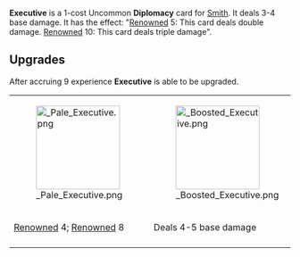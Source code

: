 {{Card
|character = Smith
|rarity = Uncommon
|cardtype = Diplomacy
|decktype = Negotiation
|keywords = [[Renowned]], [[Renown]]
|upgradeable = Yes
|expreq = 9
|upgrade1 = Pale Executive
|upgrade2 = Boosted Executive
}}

{{Quote|And this here is your office, right by the window.}}

'''Executive''' is a 1-cost Uncommon '''Diplomacy''' card for [[Smith]]. It deals 3-4 base damage. It has the effect: "[[Renowned]] 5: This card deals double damage. [[Renowned]] 10: This card deals triple damage".

==Upgrades==
After accruing 9 experience '''Executive''' is able to be upgraded. 

{| class="wikitable" style="text-align:center"
|-
|[[File: Pale Executive.png|150px]]
|[[File: Boosted Executive.png|150px]]
|-
![[Renowned]] 4; [[Renowned]] 8
!Deals 4-5 base damage
|-
|}